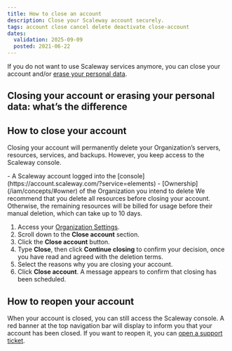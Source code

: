 ```yaml
---
title: How to close an account
description: Close your Scaleway account securely.
tags: account close cancel delete deactivate close-account
dates:
  validation: 2025-09-09
  posted: 2021-06-22
---
```




If you do not want to use Scaleway services anymore, you can close your account and/or [erase your personal data](/account/how-to/manage-my-personal-data-gdpr/#how-to-erase-your-account-and-personal-data).

## Closing your account or erasing your personal data: what’s the difference

<CloseVsErase />

## How to close your account

Closing your account will permanently delete your Organization’s servers, resources, services, and backups. However, you keep access to the Scaleway console.

<Requirements />
- A Scaleway account logged into the [console](https://account.scaleway.com/?service=elements)
- [Ownership](/iam/concepts/#owner) of the Organization you intend to delete

<Message type="note">
  We recommend that you delete all resources before closing your account. Otherwise, the remaining resources will be billed for usage before their manual deletion, which can take up to 10 days.
</Message>


1. Access your [Organization Settings](https://account.scaleway.com/?service=elementssettings/organization/information).
2. Scroll down to the **Close account** section.
3. Click the **Close account** button.
4. Type **Close**, then click **Continue closing** to confirm your decision, once you have read and agreed with the deletion terms.
5. Select the reasons why you are closing your account.
6. Click **Close account**. A message appears to confirm that closing has been scheduled.

## How to reopen your account

When your account is closed, you can still access the Scaleway console. A red banner at the top navigation bar will display to inform you that your account has been closed. If you want to reopen it, you can [open a support ticket](https://account.scaleway.com/?service=elementssupport/tickets/create).

 <Lightbox image={image} alt="Screenshot of the Scaleway console. A banner informs you that the Organization is deactivated and can be reopened by submitting a support ticket." />